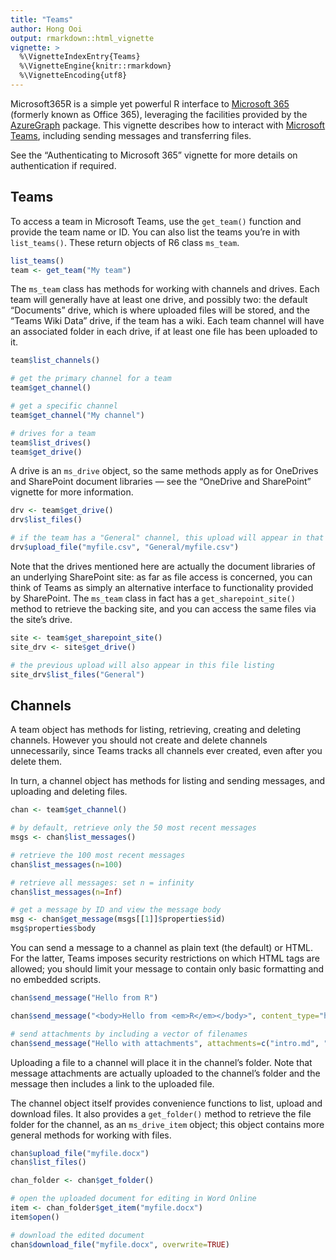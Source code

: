 ```yaml
---
title: "Teams"
author: Hong Ooi
output: rmarkdown::html_vignette
vignette: >
  %\VignetteIndexEntry{Teams}
  %\VignetteEngine{knitr::rmarkdown}
  %\VignetteEncoding{utf8}
---
```


Microsoft365R is a simple yet powerful R interface to [Microsoft 365](https://www.microsoft.com/en-us/microsoft-365) (formerly known as Office 365), leveraging the facilities provided by the [AzureGraph](https://cran.r-project.org/package=AzureGraph) package. This vignette describes how to interact with [Microsoft Teams](https://www.microsoft.com/en-au/microsoft-teams/group-chat-software), including sending messages and transferring files.

See the "Authenticating to Microsoft 365" vignette for more details on authentication if required.

## Teams

To access a team in Microsoft Teams, use the `get_team()` function and provide the team name or ID. You can also list the teams you're in with `list_teams()`. These return objects of R6 class `ms_team`.

```r
list_teams()
team <- get_team("My team")
```

The `ms_team` class has methods for working with channels and drives. Each team will generally have at least one drive, and possibly two: the default "Documents" drive, which is where uploaded files will be stored, and the "Teams Wiki Data" drive, if the team has a wiki. Each team channel will have an associated folder in each drive, if at least one file has been uploaded to it.

```r
team$list_channels()

# get the primary channel for a team
team$get_channel()

# get a specific channel
team$get_channel("My channel")

# drives for a team
team$list_drives()
team$get_drive()
```

A drive is an `ms_drive` object, so the same methods apply as for OneDrives and SharePoint document libraries --- see the "OneDrive and SharePoint" vignette for more information.

```r
drv <- team$get_drive()
drv$list_files()

# if the team has a "General" channel, this upload will appear in that channel's "Files" tab
drv$upload_file("myfile.csv", "General/myfile.csv")
```

Note that the drives mentioned here are actually the document libraries of an underlying SharePoint site: as far as file access is concerned, you can think of Teams as simply an alternative interface to functionality provided by SharePoint. The `ms_team` class in fact has a `get_sharepoint_site()` method to retrieve the backing site, and you can access the same files via the site's drive.

```r
site <- team$get_sharepoint_site()
site_drv <- site$get_drive()

# the previous upload will also appear in this file listing
site_drv$list_files("General")
```

## Channels

A team object has methods for listing, retrieving, creating and deleting channels. However you should not create and delete channels unnecessarily, since Teams tracks all channels ever created, even after you delete them.

In turn, a channel object has methods for listing and sending messages, and uploading and deleting files.

```r
chan <- team$get_channel()

# by default, retrieve only the 50 most recent messages
msgs <- chan$list_messages()

# retrieve the 100 most recent messages
chan$list_messages(n=100)

# retrieve all messages: set n = infinity
chan$list_messages(n=Inf)

# get a message by ID and view the message body
msg <- chan$get_message(msgs[[1]]$properties$id)
msg$properties$body
```

You can send a message to a channel as plain text (the default) or HTML. For the latter, Teams imposes security restrictions on which HTML tags are allowed; you should limit your message to contain only basic formatting and no embedded scripts.

```r
chan$send_message("Hello from R")

chan$send_message("<body>Hello from <em>R</em></body>", content_type="html")

# send attachments by including a vector of filenames
chan$send_message("Hello with attachments", attachments=c("intro.md", "myfile.csv"))
```

Uploading a file to a channel will place it in the channel's folder. Note that message attachments are actually uploaded to the channel's folder and the message then includes a link to the uploaded file.

The channel object itself provides convenience functions to list, upload and download files. It also provides a `get_folder()` method to retrieve the file folder for the channel, as an `ms_drive_item` object; this object contains more general methods for working with files.

```r
chan$upload_file("myfile.docx")
chan$list_files()

chan_folder <- chan$get_folder()

# open the uploaded document for editing in Word Online
item <- chan_folder$get_item("myfile.docx")
item$open()

# download the edited document
chan$download_file("myfile.docx", overwrite=TRUE)
```
